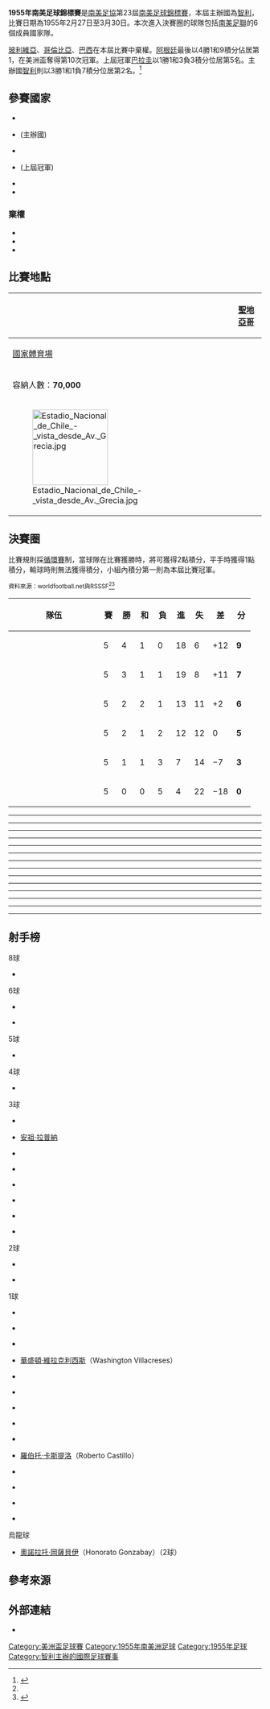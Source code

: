 {{noteTA
|G1=足球
|G2=People
|G3=地名
|G4=Toponym
}}
{{Infobox 國際足球賽事賽季
| tourney_name    = 南美足球錦標賽
| year            = 1955年
| other_titles    = {{lang|en|1955 South American Championship}}
| image           = 
| size            = 
| caption         = 
| edition         = 23
| country         = 智利
| defending_champ = PAR
| dates           = 2月27日–3月30日
| num_teams       = 6 隊
| confederations  = 1
| venues          = 1
| cities          = 1
| champion        = ARG
| count           = 10
| second          = CHI
| third           = PER
| fourth          = URU
| matches         = 15
| goals           = 73
| attendance      = 
| top_scorer      = {{flagicon|ARG}} {{le|魯道夫·米凱利|Rodolfo Micheli}}<small>（8 球）</small>
| player          = {{flagicon|CHI}} {{le|恩里克·霍马察巴尔|Enrique Hormazábal|霍马察巴尔}}<ref>{{Cite web |language=en |url=http://www.rsssf.com/tabless/sachampfulltrivia.html |title=The Copa América Archive – Trivia |publisher=rsssf.com |accessdate=2016-05-08 |archive-date=2018-10-13 |archive-url=https://web.archive.org/web/20181013015110/http://www.rsssf.com/tabless/sachampfulltrivia.html |dead-url=no }}</ref>
| prevseason      = [[1953年南美足球錦標賽|1953]]
| nextseason      = [[1956年南美足球錦標賽|1956]]
}}

'''1955年南美足球錦標賽'''是[[南美足協|南美足協]]第23屆[[美洲盃足球賽|南美足球錦標賽]]，本屆主辦國為[[智利|智利]]，比賽日期為1955年2月27日至3月30日。本次進入決賽圈的球隊包括[[南美足聯|南美足聯]]的6個成員國家隊。

[[玻利維亞國家足球隊|玻利維亞]]、[[哥倫比亞國家足球隊|哥倫比亞]]、[[巴西國家足球隊|巴西]]在本屆比賽中棄權。[[阿根廷國家足球隊|阿根廷]]最後以4勝1和9積分佔居第1，在美洲盃奪得第10次冠軍。上屆冠軍[[巴拉圭國家足球隊|巴拉圭]]以1勝1和3負3積分位居第5名。主辦國[[智利國家足球隊|智利]]則以3勝1和1負7積分位居第2名。<ref name="RSSSF">{{cite web |language=en |url=http://www.rsssf.com/tables/55safull.html |title=South American Championship 1955 |publisher=RSSSF |date=2007-07-12 |accessdate=2016-05-08 |archive-date=2011-10-10 |archive-url=https://web.archive.org/web/20111010232858/http://www.rsssf.com/tables/55safull.html |dead-url=no }}</ref>

==參賽國家==
{{col-begin}}
{{col-2}}
* {{fb|ARG}}
* {{fb|CHI}} (主辦國)
* {{fb|ECU}} 
{{col-2}}
* {{fb|PAR}} (上屆冠軍)
* {{fb|PER}} 
* {{fb|URU}} 
{{col-end}}
===棄權===
* {{fb|BOL}}
* {{fb|BRA}} 
* {{fb|COL}}
==比賽地點==
{| class="wikitable" style="text-align:center"
|-
! rowspan=16|
{{Location map+ |Chile |float=center |width=150 |places=
{{Location map~ |Chile |lat=-33.4500|long=-70.6667|label=[[聖地亞哥-德智利|聖地亞哥]]|position=right}}}}
! [[聖地亞哥-德智利|聖地亞哥]]
|-
| [[國家體育場_(智利)|國家體育場]]
|-
| 容納人數：'''70,000'''
|-
| [[File:Estadio_Nacional_de_Chile_-_vista_desde_Av._Grecia.jpg|150px]]
|}

==決賽圈==
比賽規則採[[循環賽|循環賽]]制，當球隊在比賽獲勝時，將可獲得2點積分，平手時獲得1點積分，輸球時則無法獲得積分，小組內積分第一則為本屆比賽冠軍。

<small>資料來源：worldfootball.net與RSSSF<ref name="RSSSF"/><ref>{{cite web |language=en |url=http://www.worldfootball.net/schedule/copa-america-1955-in-chile-endrunde/0/ |title=Copa América 1955 Chile » Final round |publisher=worldfootball.net |date= |accessdate=2016-05-08 |archive-date=2019-02-13 |archive-url=https://web.archive.org/web/20190213231445/https://www.worldfootball.net/schedule/copa-america-1955-in-chile-endrunde/0/ |dead-url=no }}</ref></small>
{| class="wikitable" style="text-align:center"
|-
! width=165 | 隊伍
! width=20 | 賽
! width=20 | 勝
! width=20 | 和
! width=20 | 負
! width=20 | 進
! width=20 | 失
! width=20 | 差
! width=20 | 分
|- align=center bgcolor=gold
| align=left | {{fb|ARG}}
|5||4||1||0||18||6||+12||'''9'''
|- align=center
| align=left | {{fb|CHI}}
|5||3||1||1||19||8||+11||'''7'''
|- align=center
| align=left | {{fb|PER}}
|5||2||2||1||13||11||+2||'''6'''
|- align=center
| align=left | {{fb|URU}}
|5||2||1||2||12||12||0||'''5'''
|- align=center
| align=left | {{fb|PAR}}
|5||1||1||3||7||14||−7||'''3'''
|- align=center
| align=left | {{fb|ECU}}
|5||0||0||5||4||22||−18||'''0'''
|}

{{football box
| date = 1955年2月27日
| team1 = {{fb-rt|CHI}}
| score = 7–1
| team2 = {{fb|ECU}}
| goals1 = {{le|恩里克·霍马察巴尔|Enrique Hormazábal|霍马察巴尔}} {{goal|27||47||53}} <br> {{le|吉列爾莫·迪亞斯|Guillermo Díaz (Chilean footballer)|桑布拉諾}} {{goal|31||35}} <br> {{le|勒內·梅倫德斯|René Meléndez|梅倫德斯}} {{goal|33}} <br> {{le|豪爾赫·羅夫萊多|George Robledo|羅夫萊多}} {{goal|55}}
| goals2 = [[華盛頓·維拉克利西斯|維拉克利西斯]] {{goal|64}}
| stadium = [[聖地亞哥-德智利|聖地亞哥]][[國家體育場_(智利)|國家體育場]]
| attendance = 40,000
| referee = {{link-fr|華盛頓·羅德里格斯|Washington Rodríguez}} ([[烏拉圭足球協會|烏拉圭]])
}}
----
{{football box
| date = 1955年3月2日
| team1 = {{fb-rt|ARG}}
| score = 5–3
| team2 = {{fb|PAR}}
| goals1 = {{le|魯道夫·米凱利|Rodolfo Micheli|米凱利}} {{goal|5||18|pen.|64||83}} <br> {{le|荷西·博雷洛|José Borello|博雷洛}} {{goal|74}}
| goals2 = {{le|馬克西莫·羅隆|Máximo Rolón|羅隆}} {{goal|13}} <br> {{le|歐洛希奧·馬丁尼茲|Eulogio Martínez|馬丁尼茲}} {{goal|47}} <br> {{le|薩爾瓦多·比利亞爾瓦|Salvador Villalba|比利亞爾瓦}} {{goal|89}}
| stadium = [[聖地亞哥-德智利|聖地亞哥]][[國家體育場_(智利)|國家體育場]]
| attendance = 35,000
| referee = {{link-fr|卡洛斯·羅夫萊斯|Carlos Robles}} ([[智利足球協會|智利]])
}}
----
{{football box
| date = 1955年3月6日
| team1 = {{fb-rt|CHI}}
| score = 5–4
| team2 = {{fb|PER}}
| goals1 = {{le|曼努埃爾·穆尼奧斯|Manuel Muñoz (footballer)|穆尼奧斯}} {{goal|9}} <br> {{le|豪爾赫·羅夫萊多|George Robledo|羅夫萊多}} {{goal|13||57}} <br> {{le|恩里克·霍马察巴尔|Enrique Hormazábal|霍马察巴尔}} {{goal|52}} <br> {{le|海梅·拉米雷斯|Jaime Ramírez Banda|拉米雷斯}} {{goal|84}}
| goals2 = {{le|菲利克斯·卡斯提洛|Félix Castillo|F·卡斯提洛}} {{goal|35}} <br> {{link-es|吉列爾莫·巴瓦迪|Guillermo Barbadillo|巴瓦迪略}} {{goal|62}} <br> {{link-es|科爾內利奧索·赫雷迪亞|Cornelio Heredia|赫雷迪亞}} {{goal|63|pen.}} <br> {{le|奧斯卡·戈麥斯·桑切斯|Óscar Gómez Sánchez|桑切斯}} {{goal|83}}
| stadium = [[聖地亞哥-德智利|聖地亞哥]][[國家體育場_(智利)|國家體育場]]
| attendance = 50,000
| referee = 哈里·戴克斯（Harry Dykes） ([[英格蘭足球總會|英格蘭]])
}}
----
{{football box
| date = 1955年3月9日
| team1 = {{fb-rt|URU}}
| score = 3–1
| team2 = {{fb|PAR}}
| goals1 = {{le|卡洛斯·博爾赫斯|Carlos Borges|博爾赫斯}} {{goal|2}} <br> {{le|胡里奧·阿達迪耶|Julio Abbadie|阿達迪耶}} {{goal|5}} <br> {{le|奥斯卡·米格斯|Óscar Míguez|米格斯}} {{goal|86|pen.}}
| goals2 = {{le|馬克西莫·羅隆|Máximo Rolón|羅隆}} {{goal|23}}
| stadium = [[聖地亞哥-德智利|聖地亞哥]][[國家體育場_(智利)|國家體育場]]
| attendance = 48,000
| referee = {{link-fr|胡安·里吉斯·布罗兹|Juan Regis Brozzi}} ([[阿根廷足球協會|阿根廷]])
}}
----
{{football box
| date = 1955年3月9日
| team1 = {{fb-rt|ARG}}
| score = 4–0
| team2 = {{fb|ECU}}
| goals1 = {{link-es|里卡多·博內利|Ricardo Bonelli|博內利}} {{goal|11}} <br> {{le|埃內斯托·格里洛|Ernesto Grillo|格里洛}} {{goal|24}} <br> {{le|魯道夫·米凱利|Rodolfo Micheli|米凱利}} {{goal|28}} <br> {{le|荷西·博雷洛|José Borello|博雷洛}} {{goal|71}}
| goals2 =
| stadium = [[聖地亞哥-德智利|聖地亞哥]][[國家體育場_(智利)|國家體育場]]
| attendance = 40,000
| referee = {{link-fr|卡洛斯·羅夫萊斯|Carlos Robles}} ([[智利足球協會|智利]])
}}
----
{{football box
| date = 1955年3月13日
| team1 = {{fb-rt|PER}}
| score = 4–2
| team2 = {{fb|ECU}}
| goals1 = {{le|奧斯卡·戈麥斯·桑切斯|Óscar Gómez Sánchez|桑切斯}} {{goal|11||15}} <br> [[奧諾拉托·岡薩貝伊|岡薩貝伊]] {{goal|29|o.g.|88|o.g.}}
| goals2 = {{link-es|伊西德羅·馬圖特|Isidro Matute|馬圖特}} {{goal|34||61}}
| stadium = [[聖地亞哥-德智利|聖地亞哥]][[國家體育場_(智利)|國家體育場]]
| attendance = 50,000
| referee = {{link-fr|卡洛斯·羅夫萊斯|Carlos Robles}} ([[智利足球協會|智利]])
}}
----
{{football box
| date = 1955年3月13日
| team1 = {{fb-rt|CHI}}
| score = 2–2
| team2 = {{fb|URU}}
| goals1 = {{le|曼努埃爾·穆尼奧斯|Manuel Muñoz (footballer)|穆尼奧斯}} {{goal|30}} <br> {{le|恩里克·霍马察巴尔|Enrique Hormazábal|霍马察巴尔}} {{goal|72}}
| goals2 = {{link-pl|阿梅里科·加爾萬|Américo Galván|加爾萬}} {{goal|24||41}}
| stadium = [[聖地亞哥-德智利|聖地亞哥]][[國家體育場_(智利)|國家體育場]]
| attendance = 50,000
| referee = {{link-fr|胡安·里吉斯·布罗兹|Juan Regis Brozzi}} ([[阿根廷足球協會|阿根廷]])
}}
----
{{football box
| date = 1955年3月18日
| team1 = {{fb-rt|PAR}}
| score = 2–0
| team2 = {{fb|ECU}}
| goals1 = {{le|馬克西莫·羅隆|Máximo Rolón|羅隆}} {{goal|16||32|pen.}}
| goals2 =
| stadium = [[聖地亞哥-德智利|聖地亞哥]][[國家體育場_(智利)|國家體育場]]
| attendance = 35,000
| referee = {{link-fr|卡洛斯·羅夫萊斯|Carlos Robles}} ([[智利足球協會|智利]])
}}
----
{{football box
| date = 1955年3月18日
| team1 = {{fb-rt|ARG}}
| score = 2–2
| team2 = {{fb|PER}}
| goals1 = {{le|埃內斯托·格里洛|Ernesto Grillo|格里洛}} {{goal|7}} <br> {{link-es|卡洛斯·切科纳托|Carlos Cecconato|切科纳托}} {{goal|41}}
| goals2 = {{le|奧斯卡·戈麥斯·桑切斯|Óscar Gómez Sánchez|桑切斯}} {{goal|23||57}}
| stadium = [[聖地亞哥-德智利|聖地亞哥]][[國家體育場_(智利)|國家體育場]]
| attendance = 23,000
| referee = {{link-fr|華盛頓·羅德里格斯|Washington Rodríguez}} ([[烏拉圭足球協會|烏拉圭]])
}}
----
{{football box
| date = 1955年3月20日
| team1 = {{fb-rt|CHI}}
| score = 5–0
| team2 = {{fb|PAR}}
| goals1 = {{le|勒內·梅倫德斯|René Meléndez|梅倫德斯}} {{goal|10||52}} <br> {{le|曼努埃爾·穆尼奧斯|Manuel Muñoz (footballer)|穆尼奧斯}} {{goal|77||79}} <br> {{le|恩里克·霍马察巴尔|Enrique Hormazábal|霍马察巴尔}} {{goal|82}}
| goals2 =
| stadium = [[聖地亞哥-德智利|聖地亞哥]][[國家體育場_(智利)|國家體育場]]
| attendance = 55,000
| referee = {{link-fr|華盛頓·羅德里格斯|Washington Rodríguez}} ([[烏拉圭足球協會|烏拉圭]])
}}
----
{{football box
| date = 1955年3月23日
| team1 = {{fb-rt|PER}}
| score = 1–1
| team2 = {{fb|PAR}}
| goals1 = {{le|阿爾伯特·泰瑞|Alberto Terry|泰瑞}} {{goal|33}}
| goals2 = {{le|馬克西莫·羅隆|Máximo Rolón|羅隆}} {{goal|65}}
| stadium = [[聖地亞哥-德智利|聖地亞哥]][[國家體育場_(智利)|國家體育場]]
| attendance = 25,000
| referee = {{link-fr|胡安·里吉斯·布罗兹|Juan Regis Brozzi}} ([[阿根廷足球協會|阿根廷]])
}}
----
{{football box
| date = 1955年3月23日
| team1 = {{fb-rt|URU}}
| score = 5–1
| team2 = {{fb|ECU}}
| goals1 = {{link-pl|阿梅里科·加爾萬|Américo Galván|加爾萬}} {{goal|4}} <br> {{le|奥斯卡·米格斯|Óscar Míguez|米格斯}} {{goal|12}} <br> {{le|胡里奧·阿達迪耶|Julio Abbadie|阿達迪耶}} {{goal|26||80}} <br> {{le|胡里奧·佩雷斯|Julio Pérez|佩雷斯}} {{goal|54}}
| goals2 = {{link-es|伊西德羅·馬圖特|Isidro Matute|馬圖特}} {{goal|36}}
| stadium = [[聖地亞哥-德智利|聖地亞哥]][[國家體育場_(智利)|國家體育場]]
| attendance = 25,000
| referee = 羅伯托·岡薩雷斯（Roberto González） ([[巴拉圭足球協會|巴拉圭]])
}}
----
{{football box
| date = 1955年3月27日
| team1 = {{fb-rt|ARG}}
| score = 6–1
| team2 = {{fb|URU}}
| goals1 = {{le|魯道夫·米凱利|Rodolfo Micheli|米凱利}} {{goal|37||61}} <br> [[安祖·拉普納|拉普納]] {{goal|39||71||87}} <br> {{le|荷西·博雷洛|José Borello|博雷洛}} {{goal|76}}
| goals2 = {{le|奥斯卡·米格斯|Óscar Míguez|米格斯}} {{goal|32}}
| stadium = [[聖地亞哥-德智利|聖地亞哥]][[國家體育場_(智利)|國家體育場]]
| attendance = 35,000
| referee = {{link-fr|卡洛斯·羅夫萊斯|Carlos Robles}} ([[智利足球協會|智利]])
}}
----
{{football box
| date = 1955年3月30日
| team1 = {{fb-rt|PER}}
| score = 2–1
| team2 = {{fb|URU}}
| goals1 = [[羅伯托·卡斯提洛|R·卡斯提洛]] {{goal|11}} <br> {{le|奧斯卡·戈麥斯·桑切斯|Óscar Gómez Sánchez|桑切斯}} {{goal|68}}
| goals2 = {{link-pl|瓦爾特·莫雷爾|Walter Morel|莫雷爾}} {{goal|72}}
| stadium = [[聖地亞哥-德智利|聖地亞哥]][[國家體育場_(智利)|國家體育場]]
| attendance = 65,000
| referee = {{link-fr|卡洛斯·羅夫萊斯|Carlos Robles}} ([[智利足球協會|智利]])
}}
----
{{football box
| date = 1955年3月30日
| team1 = {{fb-rt|ARG}}
| score = 1–0
| team2 = {{fb|CHI}}
| goals1 = {{le|魯道夫·米凱利|Rodolfo Micheli|米凱利}} {{goal|59}}
| goals2 =
| stadium = [[聖地亞哥-德智利|聖地亞哥]][[國家體育場_(智利)|國家體育場]]
| attendance = 65,000
| referee = {{link-fr|華盛頓·羅德里格斯|Washington Rodríguez}} ([[烏拉圭足球協會|烏拉圭]])
}}

{{winners|fb|1955年南美足球錦標賽|Argentina|10}}

==射手榜==
;8球
* {{flagicon|ARG}} {{le|魯道夫·米凱利|Rodolfo Micheli}}

;6球
{{col-begin}}
{{col-3}}
* {{flagicon|CHI}} {{le|恩里克·霍马察巴尔|Enrique Hormazábal}}
{{col-3}}
* {{flagicon|PER}} {{le|奧斯卡·戈麥斯·桑切斯|Óscar Gómez Sánchez}}
{{col-3}}
{{col-end}}

;5球
* {{flagicon|PAR}} {{le|馬克西莫·羅隆|Máximo Rolón}}

;4球
* {{flagicon|CHI}} {{le|曼努埃爾·穆尼奧斯|Manuel Muñoz (footballer)}}

;3球
{{col-begin}}
{{col-3}}
* {{flagicon|ARG}} {{le|荷西·博雷洛|José Borello}}
* {{flagicon|ARG}} [[安祖·拉普納|安祖·拉普納]]
* {{flagicon|CHI}} {{le|豪爾赫·羅夫萊多|George Robledo}}
{{col-3}}
* {{flagicon|CHI}} {{le|勒內·梅倫德斯|René Meléndez}}
* {{flagicon|ECU}} {{link-es|伊西德羅·馬圖特|Isidro Matute}}
* {{flagicon|URU}} {{le|胡里奧·阿達迪耶|Julio Abbadie}}
{{col-3}}
* {{flagicon|URU}} {{link-pl|阿梅里科·加爾萬|Américo Galván}}
* {{flagicon|URU}} {{le|奥斯卡·米格斯|Óscar Míguez}}
{{col-end}}

;2球
{{col-begin}}
{{col-3}}
* {{flagicon|ARG}} {{le|埃內斯托·格里洛|Ernesto Grillo}}
{{col-3}}
* {{flagicon|CHI}} {{le|吉列爾莫·迪亞斯|Guillermo Díaz (Chilean footballer)|迪亞斯·桑布拉諾}}
{{col-3}}
{{col-end}}

;1球
{{col-begin}}
{{col-3}}
* {{flagicon|ARG}} {{link-es|里卡多·博內利|Ricardo Bonelli}}
* {{flagicon|ARG}} {{link-es|卡洛斯·切科纳托|Carlos Cecconato}}
* {{flagicon|CHI}} {{le|海梅·拉米雷斯|Jaime Ramírez Banda}}
* {{flagicon|ECU}} [[華盛頓·維拉克利西斯|華盛頓·維拉克利西斯]]（Washington Villacreses）
* {{flagicon|PAR}} {{le|歐洛希奧·馬丁尼茲|Eulogio Martínez}}
{{col-3}}
* {{flagicon|PAR}} {{le|薩爾瓦多·比利亞爾瓦|Salvador Villalba}}
* {{flagicon|PER}} {{link-es|吉列爾莫·巴瓦迪略|Guillermo Barbadillo}}
* {{flagicon|PER}} {{le|菲利克斯·卡斯提洛|Félix Castillo}}
* {{flagicon|PER}} {{link-es|科爾內利奧索·赫雷迪亞|Cornelio Heredia}}
* {{flagicon|PER}} [[羅伯托·卡斯提洛|羅伯托·卡斯提洛]]（Roberto Castillo）
{{col-3}}
* {{flagicon|PER}} {{le|阿爾伯特·泰瑞|Alberto Terry}}
* {{flagicon|URU}} {{le|卡洛斯·博爾赫斯|Carlos Borges}}
* {{flagicon|URU}} {{le|胡里奧·佩雷斯|Julio Pérez}}
* {{flagicon|URU}} {{link-pl|瓦爾特·莫雷爾|Walter Morel}}
{{col-end}}

;烏龍球
* {{flagicon|ECU}} [[奧諾拉托·岡薩貝伊|奧諾拉托·岡薩貝伊]]（Honorato Gonzabay）（2球） 

==參考來源==
{{reflist}}

==外部連結==
* {{cite web |language=en |url=http://www.rsssf.com/tables/55safull.html |title=South American Championship 1955 |publisher=RSSSF |date= |accessdate= |archive-date=2011-10-10 |archive-url=https://web.archive.org/web/20111010232858/http://www.rsssf.com/tables/55safull.html |dead-url=no }}

{{美洲盃足球賽}}
{{國際足球}}

[[Category:美洲盃足球賽|Category:美洲盃足球賽]]
[[Category:1955年南美洲足球|Category:1955年南美洲足球]]
[[Category:1955年足球|Category:1955年足球]]
[[Category:智利主辦的國際足球賽事|Category:智利主辦的國際足球賽事]]